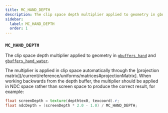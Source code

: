 ```yaml
---
title: MC_HAND_DEPTH
description: The clip space depth multiplier applied to geometry in gbuffers_hand and gbuffers_hand_water`.
sidebar:
  label: MC_HAND_DEPTH
  order: 1
---
```


### `MC_HAND_DEPTH`

The clip space depth multiplier applied to geometry in [`gbuffers_hand`](/current/reference/programs/gbuffers) and [`gbuffers_hand_water`](/current/reference/programs/gbuffers).

The multiplier is applied in clip space automatically through the [projection matrix](/current/reference/uniforms/matrices#projectionMatrix]. When working backwards from the depth buffer, the multiplier should be applied in NDC space rather than screen space to produce the correct result, for example:

```glsl
float screenDepth = texture(depthtex0, texcoord).r;
float ndcDepth = (screenDepth * 2.0 - 1.0) / MC_HAND_DEPTH;
```